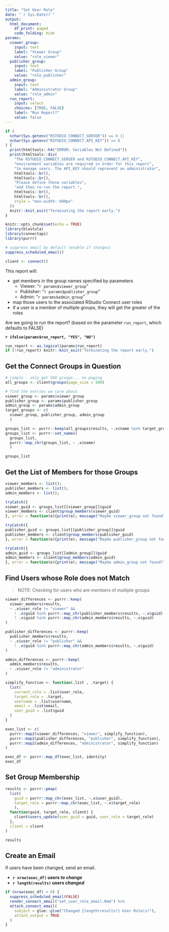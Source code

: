 ```yaml
---
title: "Set User Role"
date: "`r Sys.Date()`"
output: 
  html_document: 
    df_print: paged
    code_folding: hide
params:
  viewer_group:
    input: text
    label: "Viewer Group"
    value: "role_viewer"
  publisher_group:
    input: text
    label: "Publisher Group"
    value: "role_publisher"
  admin_group:
    input: text
    label: "Administrator Group"
    value: "role_admin"
  run_report:
    input: select
    choices: [TRUE, FALSE]
    label: "Run Report?"
    value: false
---
```

```r
if (
  nchar(Sys.getenv("RSTUDIO_CONNECT_SERVER")) == 0 ||
  nchar(Sys.getenv("RSTUDIO_CONNECT_API_KEY")) == 0
) {
  print(htmltools::h4("ERROR: Variables Not Defined"))
  print(htmltools::div(
    "The RSTUDIO_CONNECT_SERVER and RSTUDIO_CONNECT_API_KEY",
    "environment variables are required in order for this report",
    "to manage users. The API_KEY should represent an administrator",
    htmltools::br(),
    htmltools::br(),
    "Please define these variables",
    "and then re-run the report.",
    htmltools::br(),
    htmltools::br(),
    style = "max-width: 600px"
  ))
  knitr::knit_exit("Terminating the report early.")
}
```

```r
knitr::opts_chunk$set(echo = TRUE)
library(blastula)
library(connectapi)
library(purrr)

# suppress email by default (enable if changes)
suppress_scheduled_email()

client <- connect()
```

This report will:

- get members in the group names specified by parameters
    - Viewer: "`r params$viewer_group`"
    - Publisher: "`r params$publisher_group`"
    - Admin: "`r params$admin_group`"
- map those users to the associated RStudio Connect user roles
- if a user is a member of multiple groups, they will get the greater of the roles

Are we going to run the report? (based on the parameter `run_report`, which defaults to FALSE)

**`r ifelse(params$run_report, "YES", "NO")`**

```r
run_report <- as.logical(params$run_report)
if (!run_report) knitr::knit_exit("Terminating the report early.")
```

## Get the Connect Groups in Question

```r
# simple - only get 500 groups... no paging
all_groups <- client$groups(page_size = 500)

# find the entries we care about
viewer_group <- params$viewer_group
publisher_group <- params$publisher_group
admin_group <- params$admin_group
target_groups <- c(
  viewer_group, publisher_group, admin_group
  )

groups_list <- purrr::keep(all_groups$results, ~.x$name %in% target_groups)
groups_list <- purrr::set_names(
  groups_list, 
  purrr::map_chr(groups_list, ~ .x$name)
  )

groups_list
```

## Get the List of Members for those Groups

```r
viewer_members <- list();
publisher_members <- list();
admin_members <- list();

tryCatch({
viewer_guid <- groups_list[[viewer_group]]$guid
viewer_members <- client$group_members(viewer_guid)
}, error = function(e){print(e); message("Maybe viewer_group not found?")})

tryCatch({
publisher_guid <- groups_list[[publisher_group]]$guid
publisher_members <- client$group_members(publisher_guid)
}, error = function(e){print(e); message("Maybe publisher_group not found?")})

tryCatch({
admin_guid <- groups_list[[admin_group]]$guid
admin_members <- client$group_members(admin_guid)
}, error = function(e){print(e); message("Maybe admin_group not found?")})
```

## Find Users whose Role does not Match

> NOTE: Checking for users who are members of multiple groups

```r
viewer_differences <- purrr::keep(
  viewer_members$results,
  ~ .x$user_role != "viewer" &&
    ! .x$guid %in% purrr::map_chr(publisher_members$results, ~.x$guid) &&
    ! .x$guid %in% purrr::map_chr(admin_members$results, ~.x$guid)
)

publisher_differences <- purrr::keep(
  publisher_members$results,
  ~ .x$user_role != "publisher" &&
    ! .x$guid %in% purrr::map_chr(admin_members$results, ~.x$guid)
)

admin_differences <- purrr::keep(
  admin_members$results,
  ~ .x$user_role != "administrator"
)
```

```r
simplify_function <- function(.list , .target) {
  list(
    current_role = .list$user_role,
    target_role = .target,
    username = .list$username,
    email = .list$email,
    user_guid = .list$guid
  )
}

exec_list <- c(
  purrr::map2(viewer_differences, "viewer", simplify_function),
  purrr::map2(publisher_differences, "publisher", simplify_function),
  purrr::map2(admin_differences, "administrator", simplify_function)
)

exec_df <- purrr::map_df(exec_list, identity)
exec_df
```

## Set Group Membership

```r
results <- purrr::pmap(
  list(
    guid = purrr::map_chr(exec_list, ~.x$user_guid),
    target_role = purrr::map_chr(exec_list, ~.x$target_role)
    ),
  function(guid, target_role, client) {
    client$users_update(user_guid = guid, user_role = target_role)
  },
  client = client
)

results
```

## Create an Email

If users have been changed, send an email.

- **`r nrow(exec_df)` users _to change_**
- **`r length(results)` users _changed_**

```r
if (nrow(exec_df) > 0) {
  suppress_scheduled_email(FALSE)
  render_connect_email("set_user_role_email.Rmd") %>%
  attach_connect_email(
    subject = glue::glue("Changed {length(results)} User Role(s)"),
    attach_output = TRUE
  )
}
```
